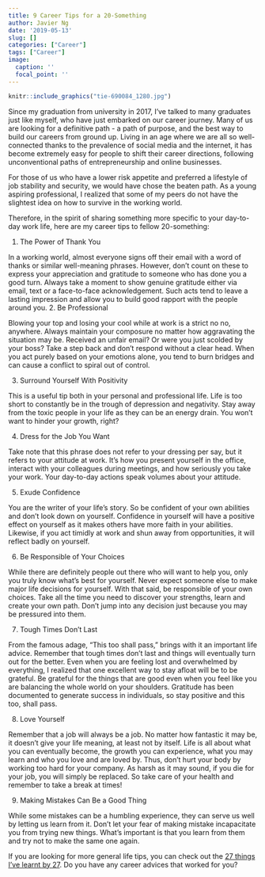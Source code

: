 ```yaml
---
title: 9 Career Tips for a 20-Something
author: Javier Ng
date: '2019-05-13'
slug: []
categories: ["Career"]
tags: ["Career"]
image:
  caption: ''
  focal_point: ''
---
```


```r
knitr::include_graphics("tie-690084_1280.jpg")
```

Since my graduation from university in 2017, I’ve talked to many graduates just like myself, who have just embarked on our career journey. Many of us are looking for a definitive path - a path of purpose, and the best way to build our careers from ground up. Living in an age where we are all so well-connected thanks to the prevalence of social media and the internet, it has become extremely easy for people to shift their career directions, following unconventional paths of entrepreneurship and online businesses. 

For those of us who have a lower risk appetite and preferred a lifestyle of job stability and security, we would have chose the beaten path. As a young aspiring professional, I realized that some of my peers do not have the slightest idea on how to survive in the working world. 

Therefore, in the spirit of sharing something more specific to your day-to-day work life, here are my career tips to fellow 20-something:

1. The Power of Thank You

In a working world, almost everyone signs off their email with a word of thanks or similar well-meaning phrases. However, don’t count on these to express your appreciation and gratitude to someone who has done you a good turn. Always take a moment to show genuine gratitude either via email, text or a face-to-face acknowledgement. Such acts tend to leave a lasting impression and allow you to build good rapport with the people around you.
2. Be Professional

Blowing your top and losing your cool while at work is a strict no no, anywhere. Always maintain your composure no matter how aggravating the situation may be. Received an unfair email? Or were you just scolded by your boss? Take a step back and don’t respond without a clear head. When you act purely based on your emotions alone, you tend to burn bridges and can cause a conflict to spiral out of control.

3. Surround Yourself With Positivity

This is a useful tip both in your personal and professional life. Life is too short to constantly be in the trough of depression and negativity. Stay away from the toxic people in your life as they can be an energy drain. You won’t want to hinder your growth, right? 

4. Dress for the Job You Want

Take note that this phrase does not refer to your dressing per say, but it refers to your attitude at work. It’s how you present yourself in the office, interact with your colleagues during meetings, and how seriously you take your work. Your day-to-day actions speak volumes about your attitude.

5. Exude Confidence

You are the writer of your life’s story. So be confident of your own abilities and don’t look down on yourself. Confidence in yourself will have a positive effect on yourself as it makes others have more faith in your abilities. Likewise, if you act timidly at work and shun away from opportunities, it will reflect badly on yourself. 

6. Be Responsible of Your Choices

While there are definitely people out there who will want to help you, only you truly know what’s best for yourself. Never expect someone else to make major life decisions for yourself. With that said, be responsible of your own choices. Take all the time you need to discover your strengths, learn and create your own path. Don’t jump into any decision just because you may be pressured into them. 

<script type='text/javascript' src='http://mysite.myserver.com/javascripts/api/viz_v1.js'></script>
  <div class='tableauPlaceholder' >
  <object class='tableauViz' width='100%' height='100%' style='display:none;'>
  <param name='host_url' value='http://mysite.myserver.com' />
  <param name='site_root' value='' />
  <param name='name' value='ProfitAnalysis/Sales_Dashboard' />		
  <param name='tabs' value='yes' />
  <param name='toolbar' value='yes' />
  <param name='filter' value=':original_view=yes' /></object></div>

7. Tough Times Don’t Last

From the famous adage, “This too shall pass,” brings with it an important life advice. Remember that tough times don’t last and things will eventually turn out for the better. Even when you are feeling lost and overwhelmed by everything, I realized that one excellent way to stay afloat will be to be grateful. Be grateful for the things that are good even when you feel like you are balancing the whole world on your shoulders. Gratitude has been documented to generate success in individuals, so stay positive and this too, shall pass.

8. Love Yourself

Remember that a job will always be a job. No matter how fantastic it may be, it doesn’t give your life meaning, at least not by itself. Life is all about what you can eventually become, the growth you can experience, what you may learn and who you love and are loved by. Thus, don’t hurt your body by working too hard for your company. As harsh as it may sound, if you die for your job, you will simply be replaced. So take care of your health and remember to take a break at times! 

9. Making Mistakes Can Be a Good Thing

While some mistakes can be a humbling experience, they can serve us well by letting us learn from it. Don’t let your fear of making mistake incapacitate you from trying new things. What’s important is that you learn from them and try not to make the same one again. 

If you are looking for more general life tips, you can check out the [27 things I’ve learnt by 27](http://javierngkh.rbind.io/post/2018-12-08-things-you-learn-when-you-re-done-with-27/). Do you have any career advices that worked for you? 